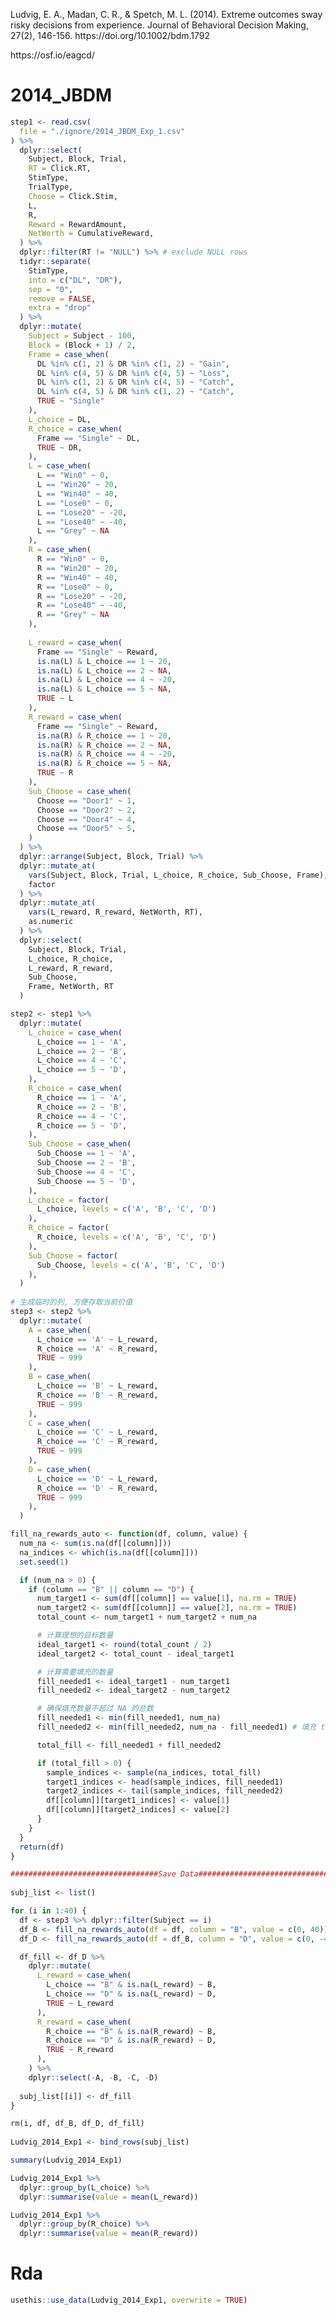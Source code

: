 Ludvig, E. A., Madan, C. R., & Spetch, M. L. (2014). Extreme outcomes sway risky decisions from experience. Journal of Behavioral Decision Making, 27(2), 146-156. https://doi.org/10.1002/bdm.1792

https://osf.io/eagcd/

# 2014_JBDM
```r
step1 <- read.csv(
  file = "./ignore/2014_JBDM_Exp_1.csv"
) %>%
  dplyr::select(
    Subject, Block, Trial, 
    RT = Click.RT, 
    StimType, 
    TrialType,
    Choose = Click.Stim, 
    L,
    R,
    Reward = RewardAmount, 
    NetWorth = CumulativeReward, 
  ) %>%
  dplyr::filter(RT != "NULL") %>% # exclude NULL rows
  tidyr::separate(
    StimType, 
    into = c("DL", "DR"), 
    sep = "0", 
    remove = FALSE, 
    extra = "drop"
  ) %>%
  dplyr::mutate(
    Subject = Subject - 100,
    Block = (Block + 1) / 2,
    Frame = case_when(
      DL %in% c(1, 2) & DR %in% c(1, 2) ~ "Gain",
      DL %in% c(4, 5) & DR %in% c(4, 5) ~ "Loss",
      DL %in% c(1, 2) & DR %in% c(4, 5) ~ "Catch",
      DL %in% c(4, 5) & DR %in% c(1, 2) ~ "Catch",
      TRUE ~ "Single"
    ),
    L_choice = DL,
    R_choice = case_when(
      Frame == "Single" ~ DL,
      TRUE ~ DR,
    ),
    L = case_when(
      L == "Win0" ~ 0,
      L == "Win20" ~ 20,
      L == "Win40" ~ 40,
      L == "Lose0" ~ 0,
      L == "Lose20" ~ -20,
      L == "Lose40" ~ -40,
      L == "Grey" ~ NA
    ),
    R = case_when(
      R == "Win0" ~ 0,
      R == "Win20" ~ 20,
      R == "Win40" ~ 40,
      R == "Lose0" ~ 0,
      R == "Lose20" ~ -20,
      R == "Lose40" ~ -40,
      R == "Grey" ~ NA
    ),
  
    L_reward = case_when(
      Frame == "Single" ~ Reward,
      is.na(L) & L_choice == 1 ~ 20,
      is.na(L) & L_choice == 2 ~ NA,
      is.na(L) & L_choice == 4 ~ -20,
      is.na(L) & L_choice == 5 ~ NA,
      TRUE ~ L
    ),
    R_reward = case_when(
      Frame == "Single" ~ Reward,
      is.na(R) & R_choice == 1 ~ 20,
      is.na(R) & R_choice == 2 ~ NA,
      is.na(R) & R_choice == 4 ~ -20,
      is.na(R) & R_choice == 5 ~ NA,
      TRUE ~ R
    ),
    Sub_Choose = case_when(
      Choose == "Door1" ~ 1,
      Choose == "Door2" ~ 2,
      Choose == "Door4" ~ 4,
      Choose == "Door5" ~ 5,
    )
  ) %>%
  dplyr::arrange(Subject, Block, Trial) %>%
  dplyr::mutate_at(
    vars(Subject, Block, Trial, L_choice, R_choice, Sub_Choose, Frame),
    factor
  ) %>%
  dplyr::mutate_at(
    vars(L_reward, R_reward, NetWorth, RT),
    as.numeric
  ) %>%
  dplyr::select(
    Subject, Block, Trial,
    L_choice, R_choice, 
    L_reward, R_reward,
    Sub_Choose, 
    Frame, NetWorth, RT
  ) 
```

```r
step2 <- step1 %>%
  dplyr::mutate(
    L_choice = case_when(
      L_choice == 1 ~ 'A',
      L_choice == 2 ~ 'B',
      L_choice == 4 ~ 'C',
      L_choice == 5 ~ 'D',
    ), 
    R_choice = case_when(
      R_choice == 1 ~ 'A',
      R_choice == 2 ~ 'B',
      R_choice == 4 ~ 'C',
      R_choice == 5 ~ 'D',
    ),  
    Sub_Choose = case_when(
      Sub_Choose == 1 ~ 'A',
      Sub_Choose == 2 ~ 'B',
      Sub_Choose == 4 ~ 'C',
      Sub_Choose == 5 ~ 'D',
    ),
    L_choice = factor(
      L_choice, levels = c('A', 'B', 'C', 'D')
    ),
    R_choice = factor(
      R_choice, levels = c('A', 'B', 'C', 'D')
    ),
    Sub_Choose = factor(
      Sub_Choose, levels = c('A', 'B', 'C', 'D')
    ),
  ) 
  
# 生成临时的列, 方便存取当前价值
step3 <- step2 %>%
  dplyr::mutate(
    A = case_when(
      L_choice == 'A' ~ L_reward,
      R_choice == 'A' ~ R_reward,
      TRUE ~ 999
    ),
    B = case_when(
      L_choice == 'B' ~ L_reward,
      R_choice == 'B' ~ R_reward,
      TRUE ~ 999
    ),
    C = case_when(
      L_choice == 'C' ~ L_reward,
      R_choice == 'C' ~ R_reward,
      TRUE ~ 999
    ),
    D = case_when(
      L_choice == 'D' ~ L_reward,
      R_choice == 'D' ~ R_reward,
      TRUE ~ 999
    ),
  )
```


```r
fill_na_rewards_auto <- function(df, column, value) {
  num_na <- sum(is.na(df[[column]]))
  na_indices <- which(is.na(df[[column]]))
  set.seed(1)

  if (num_na > 0) {
    if (column == "B" || column == "D") {
      num_target1 <- sum(df[[column]] == value[1], na.rm = TRUE)
      num_target2 <- sum(df[[column]] == value[2], na.rm = TRUE)
      total_count <- num_target1 + num_target2 + num_na

      # 计算理想的目标数量
      ideal_target1 <- round(total_count / 2)
      ideal_target2 <- total_count - ideal_target1

      # 计算需要填充的数量
      fill_needed1 <- ideal_target1 - num_target1
      fill_needed2 <- ideal_target2 - num_target2

      # 确保填充数量不超过 NA 的总数
      fill_needed1 <- min(fill_needed1, num_na)
      fill_needed2 <- min(fill_needed2, num_na - fill_needed1) # 填充 target1 后剩余的 NA

      total_fill <- fill_needed1 + fill_needed2

      if (total_fill > 0) {
        sample_indices <- sample(na_indices, total_fill)
        target1_indices <- head(sample_indices, fill_needed1)
        target2_indices <- tail(sample_indices, fill_needed2)
        df[[column]][target1_indices] <- value[1]
        df[[column]][target2_indices] <- value[2]
      }
    }
  }
  return(df)
}
```

```r
#################################Save Data######################################
  
subj_list <- list()

for (i in 1:40) {
  df <- step3 %>% dplyr::filter(Subject == i) 
  df_B <- fill_na_rewards_auto(df = df, column = "B", value = c(0, 40))
  df_D <- fill_na_rewards_auto(df = df_B, column = "D", value = c(0, -40))

  df_fill <- df_D %>%
    dplyr::mutate(
      L_reward = case_when(
        L_choice == "B" & is.na(L_reward) ~ B,
        L_choice == "D" & is.na(L_reward) ~ D,
        TRUE ~ L_reward
      ),
      R_reward = case_when(
        R_choice == "B" & is.na(R_reward) ~ B,
        R_choice == "D" & is.na(R_reward) ~ D,
        TRUE ~ R_reward
      ),
    ) %>%
    dplyr::select(-A, -B, -C, -D)
  
  subj_list[[i]] <- df_fill
}

rm(i, df, df_B, df_D, df_fill)
  
Ludvig_2014_Exp1 <- bind_rows(subj_list)

summary(Ludvig_2014_Exp1)
```

```r
Ludvig_2014_Exp1 %>%
  dplyr::group_by(L_choice) %>%
  dplyr::summarise(value = mean(L_reward))

Ludvig_2014_Exp1 %>%
  dplyr::group_by(R_choice) %>%
  dplyr::summarise(value = mean(R_reward))
```


# Rda
```r
usethis::use_data(Ludvig_2014_Exp1, overwrite = TRUE)
```

